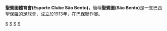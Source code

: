 {{expand|time=2015-03-29T15:41:34+00:00}}
{{unreferenced|time=2015-03-29T15:41:34+00:00}}
{{Infobox football club
| clubname   = 聖賓圖<br />São Bento
| image      = 
| fullname   = Esporte Clube São Bento
| nickname   = ''Azulão''<br />''Bentão''
| founded    = 1913年9月14日
| ground     = [[Walter_Ribeiro球場|Walter Ribeiro球場]]<br />[[Humberto_Reale球場|Humberto Reale球場]]
| capacity   = 12,525 (Walter Ribeiro)<br />20,000 (Humberto Reale)
| league     = [[巴西足球丙級聯賽|巴西足球丙級聯賽]]
| season     = 2019
| position   = 巴乙，第 18 位（降班）
| pattern_la1=
| pattern_b1=
| pattern_ra1=
| leftarm1=87CEFA
| body1=87CEFA
| rightarm1=87CEFA
| shorts1=FFFFFF
| socks1=87CEFA
| pattern_la2=
| pattern_b2=
| pattern_ra2=
| leftarm2=FFFFFF
| body2=FFFFFF
| rightarm2=FFFFFF
| shorts2=87CEFA
| socks2=FFFFFF
| American=true
}}

'''聖賓圖體育會(Esporte Clube São Bento)'''，簡稱'''聖賓圖(São Bento)'''是一支巴西[[聖保羅|聖保羅]]的足球會，成立於1913年，在巴保聯作賽。
{{fc-stub}}
{{巴保聯}}

[[Category:巴西足球俱乐部|S]]
[[Category:巴保聯球會|S]]
[[Category:1913年建立的足球俱樂部|S]]
[[Category:1913年巴西建立|S]]